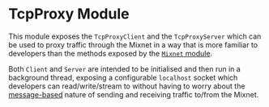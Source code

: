 # TcpProxy Module

This module exposes the `TcpProxyClient` and the `TcpProxyServer` which can be used to proxy traffic through the Mixnet in a way that is more familiar to developers than the methods exposed by the [`Mixnet` module](./mixnet).

Both `Client` and `Server` are intended to be initialised and then run in a background thread, exposing a configurable `localhost` socket which developers can read/write/stream to without having to worry about the [message-based](../concepts/messages) nature of sending and receiving traffic to/from the Mixnet.
